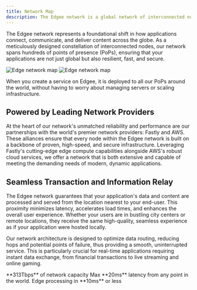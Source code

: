 ```yaml
---
title: Network Map
description: The Edgee network is a global network of interconnected nodes that communicate with each other to relay transactions and information.
---
```


The Edgee network represents a foundational shift in how applications connect, communicate, and deliver content across the globe.
As a meticulously designed constellation of interconnected nodes, our network spans hundreds of points of presence (PoPs),
ensuring that your applications are not just global but also resilient, fast, and secure.

<img
  className="block dark:hidden"
  src="/images/map-light.png"
  alt="Edge network map"
/>
<img
  className="hidden dark:block"
  src="/images/map-dark.png"
  alt="Edge network map"
/>


When you create a service on Edgee, it is deployed to all our PoPs around the world,
without having to worry about managing servers or scaling infrastructure. 


## Powered by Leading Network Providers

At the heart of our network's unmatched reliability and performance are our partnerships with the world's premier network providers: Fastly and AWS. 
These alliances ensure that every node within the Edgee network is built on a backbone of proven, high-speed, 
and secure infrastructure.
Leveraging Fastly's cutting-edge edge compute capabilities alongside AWS's robust cloud services, 
we offer a network that is both extensive and capable of meeting the demanding needs of modern, dynamic applications.

## Seamless Transaction and Information Relay

The Edgee network guarantees that your application's data and content are processed and served from the location nearest to your end-user. 
This proximity minimizes latency, accelerates load times, and enhances the overall user experience. 
Whether your users are in bustling city centers or remote locations, they receive the same high-quality, seamless experience as if your application were hosted locally.

Our network architecture is designed to optimize data routing, reducing hops and potential points of failure, thus providing a smooth, 
uninterrupted service. This is particularly crucial for real-time applications requiring instant data exchange, 
from financial transactions to live streaming and online gaming.

<CardGroup cols={2}>
  <Card icon="tower-broadcast" iconType="duotone" color="#8924A6">
    **313Tbps** of network capacity
  </Card>
  
  <Card icon="gauge-simple-high" iconType="duotone" color="#8924A6" >
    Max **20ms** latency from any point in the world.
  </Card>

  <Card icon="microchip" iconType="duotone" color="#8924A6">
    Edge processing in **10ms** or less
  </Card>
</CardGroup>
